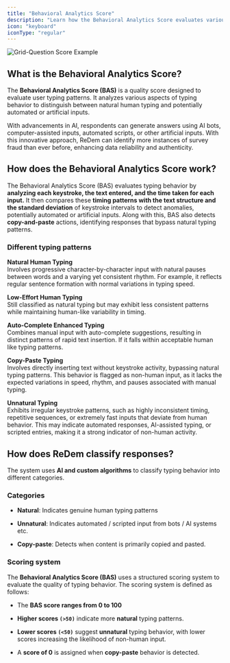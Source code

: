 ```yaml
---
title: "Behavioral Analytics Score"
description: "Learn how the Behavioral Analytics Score evaluates various typing behaviors"
icon: "keyboard"
iconType: "regular"
---
```


![Grid-Question Score Example](/images/BAS-Demo.gif)

## What is the Behavioral Analytics Score?

The **Behavioral Analytics Score (BAS)** is a quality score designed to evaluate user typing patterns. It analyzes various aspects of typing behavior to distinguish between natural human typing and potentially automated or artificial inputs.

With advancements in AI, respondents can generate answers using AI bots, computer-assisted inputs, automated scripts, or other artificial inputs. With this innovative approach, ReDem can identify more instances of survey fraud than ever before, enhancing data reliability and authenticity.

## How does the Behavioral Analytics Score work?

The Behavioral Analytics Score (BAS) evaluates typing behavior by **analyzing each keystroke, the text entered, and the time taken for each input.** It then compares these **timing patterns with the text structure and the standard deviation** of keystroke intervals to detect anomalies, potentially automated or artificial inputs. Along with this, BAS also detects **copy-and-paste** actions, identifying responses that bypass natural typing patterns.

### Different typing patterns

**Natural Human Typing** <br />
Involves progressive character-by-character input with natural pauses between words and a varying yet consistent rhythm. For example, it reflects regular sentence formation with normal variations in typing speed.

**Low-Effort Human Typing** <br />
Still classified as natural typing but may exhibit less consistent patterns while maintaining human-like variability in timing.

**Auto-Complete Enhanced Typing** <br />
Combines manual input with auto-complete suggestions, resulting in distinct patterns of rapid text insertion. If it falls within acceptable human like typing patterns.

**Copy-Paste Typing** <br />
Involves directly inserting text without keystroke activity, bypassing natural typing patterns. This behavior is flagged as non-human input, as it lacks the expected variations in speed, rhythm, and pauses associated with manual typing.

**Unnatural Typing** <br />
Exhibits irregular keystroke patterns, such as highly inconsistent timing, repetitive sequences, or extremely fast inputs that deviate from human behavior. This may indicate automated responses, AI-assisted typing, or scripted entries, making it a strong indicator of non-human activity.

## How does ReDem classify responses?

The system uses **AI and custom algorithms** to classify typing behavior into different categories.

### Categories

* **Natural**: Indicates genuine human typing patterns

* **Unnatural**: Indicates automated / scripted input from bots / AI systems etc.

* **Copy-paste**: Detects when content is primarily copied and pasted.

### Scoring system

The **Behavioral Analytics Score (BAS)** uses a structured scoring system to evaluate the quality of typing behavior. The scoring system is defined as follows:

* The **BAS score ranges from 0 to 100**

* **Higher scores `(>50)`** indicate more **natural** typing patterns.

* **Lower scores `(<50)`** suggest **unnatural** typing behavior, with lower scores increasing the likelihood of non-human input.

* A **score of 0** is assigned when **copy-paste** behavior is detected.